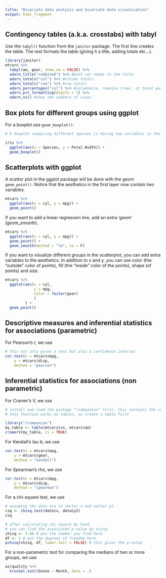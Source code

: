 ```yaml
---
title: "Bivariate data analysis and bivariate data vizualisation"
output: html_fragment
---
```


## Contingency tables (a.k.a. crosstabs) with tabyl

Use the `tabyl()` function from the `janitor` package. The first line creates the table. The rest formats the table (giving it a title, adding totals etc...).

```r

library(janitor)
mtcars %>% 
  tabyl(am, gear, show_na = FALSE) %>% 
  adorn_title("combined") %>% #both var names in the title
  adorn_totals("col") %>% #column totals
  adorn_totals("row") %>% #row totals
  adorn_percentages("col") %>% #columnwise, rowwise (row), or total percentages (all)
  adorn_pct_formatting(digits = 1) %>%
  adorn_ns() #show the numbers of cases

```


## Box plots for different groups using ggplot

For a boxplot use `geom_boxplot()`:

```r

# A boxplot comparing different species is having two variables in the aesthetics

iris %>% 
  ggplot(aes(x = Species, y = Petal.Width)) +
  geom_boxplot()

``` 


## Scatterplots with ggplot

A scatter plot in the ggplot package will be done with the geom `geom_point()`. Notice that the aesthetics in the first layer now contain two variables.

```r

mtcars %>% 
  ggplot(aes(x = cyl, y = mpg)) + 
  geom_point()

```

If you want to add a linear regression line, add an extra 'geom' (geom_smooth).

```r

mtcars %>% 
  ggplot(aes(x = cyl, y = mpg)) + 
  geom_point() +
  geom_smooth(method = "lm", se = F)

```

If you want to visualize different groups in the scatterplot, you can add extra variables to the aesthetics. In addition to x and y, you can use color (the “outside” color of points), fill (the “inside” color of the points), shape (of points) and size.

```r

mtcars %>% 
  ggplot(aes(x = cyl, 
             y = mpg, 
             color = factor(gear)
             )
         ) + 
  geom_point()

```
  
  
## Descriptive measures and inferential statistics for associations (parametric)

For Pearson's r, we use 

```r

# this not only gives a test but also a confidence interval
cor.test(x = mtcars$mpg, 
    y = mtcars$disp,
    method = "pearson")

```
  
   
## Inferential statistics for associations (non parametric)

For Cramer's V, we use
  
```r

# install and load the package "rcompanion" first, this contains the command cramerV.
# this function works on tables, so create a table first

library("rcompanion")
my_table <- table(mtcars$vs, mtcars$am)
cramerV(my_table, ci = TRUE)
```

For Kendall's tau b, we use 

```r

cor.test(x = mtcars$mpg, 
    y = mtcars$gear,
    method = "kendall")
```

For Spearman's rho, we use 

```r

cor.test(x = mtcars$mpg, 
    y = mtcars$disp,
    method = "spearman")

```

For a chi-square test, we use 

```r

# assuming the data are in vector x and vector y2
csq <- chisq.test(data$x, data$y2)
csq

# after calculating chi square by hand, 
# you can find the associated p-value by using:
chisq <- 3.86 # put the number you find here
df <- 1 # put the degrees of freedom here
pchisq(chisq, df, lower.tail = FALSE) # this gives the p-value

```


For a non-parametric test for comparing the medians of two or more groups, we use

```r

airquality %>% 
  kruskal.test(Ozone ~ Month, data = .)

```
